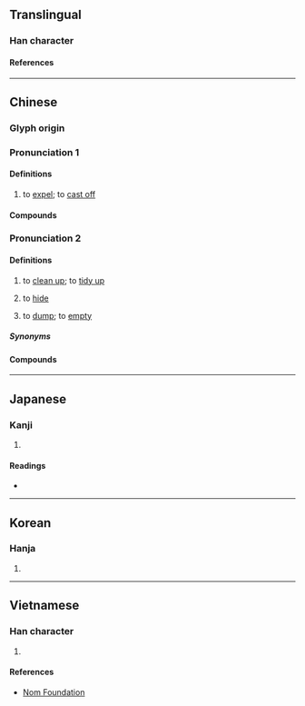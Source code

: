{{also|屏}}
{{character info}}
{{character info|0xfa8f}}
==Translingual==

===Han character===
{{Han char|rn=64|rad=手|as=11|sn=14|four=57041|canj=QSTT,QSYJ,XQSYJ|ids=⿰扌屏(GHT),⿰扌屛(JK)}}

====References====
{{Han ref|kx=0449.250|dkj=12575|dj=0800.100|hdz=31926.010|uh=6452|ud=25682|bh=B4AC|bd=46252}}
{{Han ref|uh=FA8F}}

----

==Chinese==

===Glyph origin===
{{Han etym}}

===Pronunciation 1===
{{zh-forms|ss=屏|alt=偋}}
{{zh-pron
|m=bìng
|c=bing2,bing3
|h=pfs=pín;gd=bin3
|md=
|mn=pèng
|mn_note=piàⁿ - vernacular; pèng - literary
|w=
|mc=y
|oc=y
|cat=v
}}

====Definitions====
{{zh-hanzi}}

# to [[expel]]; to [[cast off]]

====Compounds====
{{zh-der|摒棄|摒除|摒斥}}

===Pronunciation 2===
{{zh-forms|alt=㔷,偋,柄,*併,庰,屏}}
{{zh-pron
|c=beng3
|h=pfs=piang;gd=biang4
|mn=piàⁿ
|cat=v
}}

====Definitions====
{{zh-hanzi}}

# {{lb|zh|Cantonese|Hokkien}} to [[clean up]]; to [[tidy up]]
# {{lb|zh|Cantonese|Gan|Hakka}} to [[hide]]
# {{lb|zh|Hokkien}} to [[dump]]; to [[empty]]

=====Synonyms=====
{{zh-dial|藏}}
{{zh-dial|躲}}

====Compounds====
{{zh-der|摒埋|摒掃}}

----

==Japanese==

===Kanji===
{{ja-kanji|grade=|rs=手11}}

# {{rfdef|ja|sort=手11}}

====Readings====
* {{ja-readings|on=へい,ひょう|kun=はらう}}

----

==Korean==

===Hanja===
{{ko-hanja|제거하다|제거할|병}}

# {{rfdef|ko|sort=手11}}

----

==Vietnamese==

===Han character===
{{vi-readings|rs=手11|readings=bính}}

# {{rfdef|vi|sort=手11}}

====References====
* [http://nomfoundation.org/common/nom_details.php?codepoint=6452 Nom Foundation]